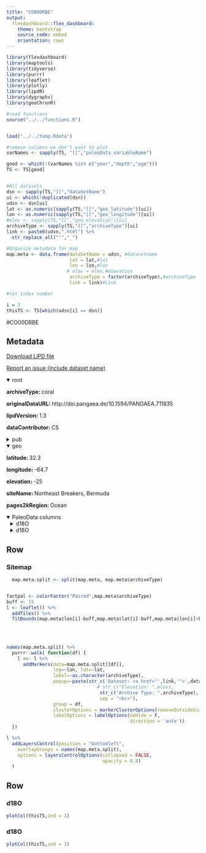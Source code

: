 ```yaml
---
title: "CO00DRBE"
output: 
  flexdashboard::flex_dashboard:
    theme: bootstrap
    source_code: embed
    orientation: rows
---
```


```r
library(flexdashboard)
library(maptools)
library(tidyverse)
library(purrr)
library(leaflet)
library(plotly)
library(lipdR)
library(dygraphs)
library(geoChronR)

#read functions
source("../../functions.R")


load("../../temp.Rdata")

#remove columns we don't want to plot
varNames <- sapply(TS, "[[","paleoData_variableName")

good <- which(!(varNames %in% c("year","depth","age")))
TS <- TS[good]


#All datasets
dsn <- sapply(TS,"[[","dataSetName")
ui <- which(!duplicated(dsn))
udsn <- dsn[ui]
lat <- as.numeric(sapply(TS,"[[","geo_latitude")[ui])
lon <- as.numeric(sapply(TS,"[[","geo_longitude")[ui])
#elev <- sapply(TS,"[[","geo_elevation")[ui]
archiveType <- sapply(TS,"[[","archiveType")[ui]
link <- paste0(udsn,".html") %>% 
  str_replace_all("'","_")

#Organize metadata for map
map.meta <- data.frame(dataSetName = udsn, #datasetname
                       lat = lat,#lat
                       lon = lon,#lon
                      # elev = elev,#elevation
                       archiveType = factor(archiveType),#archiveType
                       link = link)#Link

#set index number

i = 3
thisTS <- TS[which(udsn[i] == dsn)]
```
#CO00DRBE

Metadata {.sidebar}
-------------------------------------
[Download LiPD file](CO00DRBE.lpd)
            

[Report an issue (include dataset name)](https://github.com/nickmckay/LiPDverse/issues)

<details open style="margin-left: 0px">
<summary>root</summary>
<p style="margin-left: 0px"><strong>archiveType: </strong>coral
<p style="margin-left: 0px"><strong>originalDataURL: </strong>http://doi.pangaea.de/10.1594/PANGAEA.711835
<p style="margin-left: 0px"><strong>lipdVersion: </strong>1.3
<p style="margin-left: 0px"><strong>dataContributor: </strong>CS
</details>
<details>
<summary>pub</summary>
<details style="margin-left: 10px">
<summary>pub1</summary>
<p style="margin-left: 10px"><strong>author: </strong>Draschba
<p style="margin-left: 10px"><strong>citeKey: </strong>draschba2000north
<p style="margin-left: 10px"><strong>journal: </strong>International Journal of Earth Sciences
<p style="margin-left: 10px"><strong>volume: </strong>88
<p style="margin-left: 10px"><strong>pages: </strong>-8
<p style="margin-left: 10px"><strong>pubYear: </strong>2000
<p style="margin-left: 10px"><strong>title: </strong>North Atlantic climate variability since AD 1350 recorded in ? 18 O and skeletal density of Bermuda corals
<p style="margin-left: 10px"><strong>DOI: </strong>10.1007/s005310050301
</details>
<details style="margin-left: 10px">
<summary>pub2</summary>
<p style="margin-left: 10px"><strong>author: </strong>Draschba, S
<p style="margin-left: 10px"><strong>title: </strong>Ocean2kHR-AtlanticBermudaDraschba2000b
</details>
<details style="margin-left: 10px">
<summary>pub3</summary>
<p style="margin-left: 10px"><strong>author: </strong>Draschba, S
<p style="margin-left: 10px"><strong>citeKey: </strong>draschba2000ocean2khrDataCitation
<p style="margin-left: 10px"><strong>title: </strong>Ocean2kHR-AtlanticBermudaDraschba2000b
</details>
</details>
<details open style="margin-left: 0px">
<summary>geo</summary>
<p style="margin-left: 0px"><strong>latitude: </strong>32.3
<p style="margin-left: 0px"><strong>longitude: </strong>-64.7
<p style="margin-left: 0px"><strong>elevation: </strong>-25
<p style="margin-left: 0px"><strong>siteName: </strong>Northeast Breakers, Bermuda
<p style="margin-left: 0px"><strong>pages2kRegion: </strong>Ocean
</details>
<details open>
<summary>PaleoData columns</summary>
<details style="margin-left: 10px">
<summary>d18O</summary>
<p style="margin-left: 10px"><strong>TSid: </strong>Ocean2kHR_124
<p style="margin-left: 10px"><strong>variableName: </strong>d18O
<p style="margin-left: 10px"><strong>units: </strong>permil
<p style="margin-left: 10px"><strong>description: </strong>carbonate
<p style="margin-left: 10px"><strong>useInGlobalTemperatureAnalysis: </strong>TRUE
<details>
<summary>interpretation</summary>
<details style="margin-left: 20px">
<summary>1</summary>
<p style="margin-left: 20px"><strong>basis: </strong>d18O (3 yr mean) calibration to SST (3 yr mean). SST is inferred from air temperature
<p style="margin-left: 20px"><strong>interpDirection: </strong>decrease
<p style="margin-left: 20px"><strong>scope: </strong>climate
<p style="margin-left: 20px"><strong>variable: </strong>temperature
<p style="margin-left: 20px"><strong>variableDetail: </strong>sea surface
</details>
<details style="margin-left: 20px">
<summary>2</summary>
<p style="margin-left: 20px"><strong>basis: </strong>The availability of instrumental climate data allow the comparison with the coral signal and supports the interpretation of reconstructed past temperature anomalies. The use of air temperatures is justified by the strong long-term correspondence between Bermuda SST (COADS) of a 2 latitude by 2 longitude area and Bermuda air temperature during a 40-year period.
<p style="margin-left: 20px"><strong>coefficient: </strong>0.58
<p style="margin-left: 20px"><strong>direction: </strong>decrease
<p style="margin-left: 20px"><strong>fraction: </strong>0.81
<p style="margin-left: 20px"><strong>inferredMaterial: </strong>seawater
<p style="margin-left: 20px"><strong>integrationTime: </strong>3
<p style="margin-left: 20px"><strong>integrationTimeBasis: </strong>X-radiographs were assessed from the skeleton slices to expose density banding. Chronologies were achieved by counting the well-developed density couplets. BDA 210 revealed continuous growth between 1825 and 1993, whereas BDA 215 and BDA 221 contain hiatuses. The bases of the colonies, which were separated from the upper living parts by algal growth, were 14C dated by AMS in the Leibnitz Laboratory in Kiel. Precision of Dating came to  30 years. The stratigraphy obtained from 14C dating was confirmed by the strong correspondence of the present proxy time series with a continuous 800-year coral skeletal chronology from Bermuda, presented by P�tzold et al. (1998; see Fig. 3c).
<p style="margin-left: 20px"><strong>integrationTimeUncertaintyType: </strong>chronological and radiocarbon dating �30 years
<p style="margin-left: 20px"><strong>integrationTimeUnits: </strong>years
<p style="margin-left: 20px"><strong>mathematicalRelation: </strong>linear
<p style="margin-left: 20px"><strong>rank: </strong>1
<p style="margin-left: 20px"><strong>scope: </strong>isotope
<p style="margin-left: 20px"><strong>variable: </strong>Temperature_water
</details>
<details style="margin-left: 20px">
<summary>3</summary>
<p style="margin-left: 20px"><strong>basis: </strong>the salinity effect on the isotopic pool of the ambient seawater is considered a negligible background signal and variations in coral d18O can be attributed to be primarily driven by changes in SST.
<p style="margin-left: 20px"><strong>inferredMaterial: </strong>seawater
<p style="margin-left: 20px"><strong>integrationTime: </strong>3
<p style="margin-left: 20px"><strong>integrationTimeBasis: </strong>X-radiographs were assessed from the skeleton slices to expose density banding. Chronologies were achieved by counting the well-developed density couplets. BDA 210 revealed continuous growth between 1825 and 1993, whereas BDA 215 and BDA 221 contain hiatuses. The bases of the colonies, which were separated from the upper living parts by algal growth, were 14C dated by AMS in the Leibnitz Laboratory in Kiel. Precision of Dating came to  30 years. The stratigraphy obtained from 14C dating was confirmed by the strong correspondence of the present proxy time series with a continuous 800-year coral skeletal chronology from Bermuda, presented by P�tzold et al. (1998; see Fig. 3c).
<p style="margin-left: 20px"><strong>integrationTimeUncertaintyType: </strong>chronological and radiocarbon dating �30 years
<p style="margin-left: 20px"><strong>integrationTimeUnits: </strong>years
<p style="margin-left: 20px"><strong>mathematicalRelation: </strong>linear
<p style="margin-left: 20px"><strong>rank: </strong>2
<p style="margin-left: 20px"><strong>scope: </strong>isotope
<p style="margin-left: 20px"><strong>variable: </strong>Salinity_water
</details>
</details>
</details>
<details style="margin-left: 10px">
<summary>d18O</summary>
<p style="margin-left: 10px"><strong>TSid: </strong>Ocean2kHR_125
<p style="margin-left: 10px"><strong>variableName: </strong>d18O
<p style="margin-left: 10px"><strong>units: </strong>permil
<p style="margin-left: 10px"><strong>description: </strong>carbonate
<p style="margin-left: 10px"><strong>useInGlobalTemperatureAnalysis: </strong>TRUE
<details>
<summary>interpretation</summary>
<details style="margin-left: 20px">
<summary>1</summary>
<p style="margin-left: 20px"><strong>basis: </strong>d18O (3 yr mean) calibration to SST (3 yr mean). SST is inferred from air temperature
<p style="margin-left: 20px"><strong>interpDirection: </strong>decrease
<p style="margin-left: 20px"><strong>scope: </strong>climate
<p style="margin-left: 20px"><strong>variable: </strong>temperature
<p style="margin-left: 20px"><strong>variableDetail: </strong>sea surface
</details>
<details style="margin-left: 20px">
<summary>2</summary>
<p style="margin-left: 20px"><strong>basis: </strong>The availability of instrumental climate data allow the comparison with the coral signal and supports the interpretation of reconstructed past temperature anomalies. The use of air temperatures is justified by the strong long-term correspondence between Bermuda SST (COADS) of a 2 latitude by 2 longitude area and Bermuda air temperature during a 40-year period.
<p style="margin-left: 20px"><strong>coefficient: </strong>0.58
<p style="margin-left: 20px"><strong>direction: </strong>decrease
<p style="margin-left: 20px"><strong>fraction: </strong>0.81
<p style="margin-left: 20px"><strong>inferredMaterial: </strong>seawater
<p style="margin-left: 20px"><strong>integrationTime: </strong>3
<p style="margin-left: 20px"><strong>integrationTimeBasis: </strong>X-radiographs were assessed from the skeleton slices to expose density banding. Chronologies were achieved by counting the well-developed density couplets. BDA 210 revealed continuous growth between 1825 and 1993, whereas BDA 215 and BDA 221 contain hiatuses. The bases of the colonies, which were separated from the upper living parts by algal growth, were 14C dated by AMS in the Leibnitz Laboratory in Kiel. Precision of Dating came to  30 years. The stratigraphy obtained from 14C dating was confirmed by the strong correspondence of the present proxy time series with a continuous 800-year coral skeletal chronology from Bermuda, presented by P�tzold et al. (1998; see Fig. 3c).
<p style="margin-left: 20px"><strong>integrationTimeUncertaintyType: </strong>chronological and radiocarbon dating �30 years
<p style="margin-left: 20px"><strong>integrationTimeUnits: </strong>years
<p style="margin-left: 20px"><strong>mathematicalRelation: </strong>linear
<p style="margin-left: 20px"><strong>rank: </strong>1
<p style="margin-left: 20px"><strong>scope: </strong>isotope
<p style="margin-left: 20px"><strong>variable: </strong>Temperature_water
</details>
<details style="margin-left: 20px">
<summary>3</summary>
<p style="margin-left: 20px"><strong>basis: </strong>the salinity effect on the isotopic pool of the ambient seawater is considered a negligible background signal and variations in coral d18O can be attributed to be primarily driven by changes in SST.
<p style="margin-left: 20px"><strong>inferredMaterial: </strong>seawater
<p style="margin-left: 20px"><strong>integrationTime: </strong>3
<p style="margin-left: 20px"><strong>integrationTimeBasis: </strong>X-radiographs were assessed from the skeleton slices to expose density banding. Chronologies were achieved by counting the well-developed density couplets. BDA 210 revealed continuous growth between 1825 and 1993, whereas BDA 215 and BDA 221 contain hiatuses. The bases of the colonies, which were separated from the upper living parts by algal growth, were 14C dated by AMS in the Leibnitz Laboratory in Kiel. Precision of Dating came to  30 years. The stratigraphy obtained from 14C dating was confirmed by the strong correspondence of the present proxy time series with a continuous 800-year coral skeletal chronology from Bermuda, presented by P�tzold et al. (1998; see Fig. 3c).
<p style="margin-left: 20px"><strong>integrationTimeUncertaintyType: </strong>chronological and radiocarbon dating �30 years
<p style="margin-left: 20px"><strong>integrationTimeUnits: </strong>years
<p style="margin-left: 20px"><strong>mathematicalRelation: </strong>linear
<p style="margin-left: 20px"><strong>rank: </strong>2
<p style="margin-left: 20px"><strong>scope: </strong>isotope
<p style="margin-left: 20px"><strong>variable: </strong>Salinity_water
</details>
</details>
</details>

Row
-----------------------------------------------------------------------

### Sitemap

```r
  map.meta.split <- split(map.meta, map.meta$archiveType)


factpal <- colorFactor("Paired",map.meta$archiveType)
buff <- 15
l <- leaflet() %>% 
  addTiles() %>% 
  fitBounds(map.meta$lon[i]-buff,map.meta$lat[i]-buff,map.meta$lon[i]+buff,map.meta$lat[i]+buff)
  

  
  
names(map.meta.split) %>%
  purrr::walk( function(df) {
    l <<- l %>%
      addMarkers(data=map.meta.split[[df]],
                 lng=~lon, lat=~lat,
                 label=~as.character(archiveType),
                 popup=~paste(str_c('Dataset: <a href="',link,'">',dataSetName,'</a>'),
                                 # str_c("Elevation: ",elev),
                                  str_c("Archive Type: ",archiveType),
                                  sep = "<br>"),
                 group = df,
                 clusterOptions = markerClusterOptions(removeOutsideVisibleBounds = F),
                 labelOptions = labelOptions(noHide = F,
                                             direction = 'auto'))
  })

l %>%
  addLayersControl(position = "bottomleft",
    overlayGroups = names(map.meta.split),
    options = layersControlOptions(collapsed = FALSE,
                                   opacity = 0.8)
  )
```

Row {.tabset .tabset-fade}
-----------------------------------------------------------------------

### d18O
```r
plotCol(thisTS,ind = 1)
```

### d18O
```r
plotCol(thisTS,ind = 2)
```
